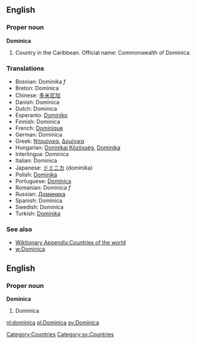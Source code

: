 ==English==
===Proper noun===
'''Dominica'''
# Country in the Caribbean. Official name: Commonwealth of Dominica.

===Translations===
*Bosnian: Dominika ''f''
*Breton: Dominica
*Chinese: [[多米尼加]]
*Danish: Dominica
*Dutch: Dominica
*Esperanto: [[Dominiko]]
*Finnish: Dominica
*French: [[Dominique]]
*German: Dominica
*Greek: [[Ντομίνικα]], [[Δομίνικα]]
*Hungarian: [[Doninikai Közösség]], [[Dominika]]
*Interlingua: Dominica
*Italian: Dominica
*Japanese: [[ドミニカ]] (dominika)
*Polish: [[Dominika]]
*Portuguese: [[Domínica]]
*Romanian: Dominica ''f''
*Russian: [[Доминика]]
*Spanish: Dominica
*Swedish: Dominica
*Turkish: [[Dominika]]

===See also===
*[[Wiktionary Appendix:Countries of the world]]
*[[w:Dominica]]

==English==
===Proper noun===
'''Dominica'''
#Dominica

[[Category:Countries]]
[[Category:sv:Countries]]

[[nl:dominica]]
[[pl:Dominica]]
[[sv:Dominica]]
